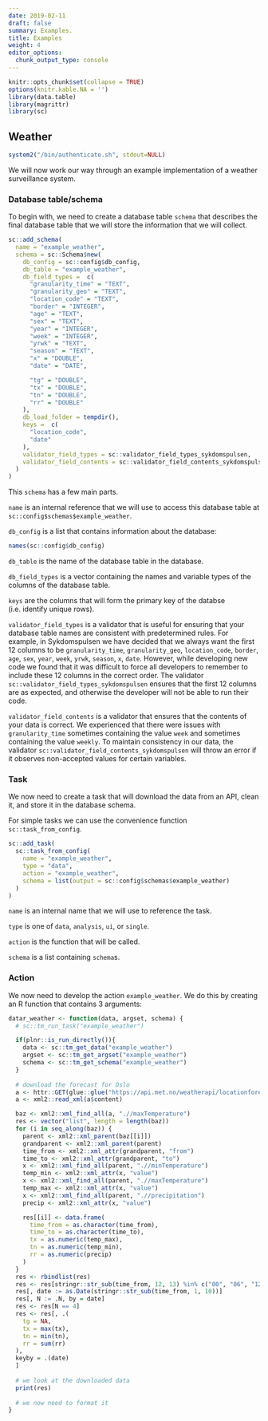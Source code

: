 ```yaml
---
date: 2019-02-11
draft: false
summary: Examples.
title: Examples
weight: 4
editor_options: 
  chunk_output_type: console
---
```


```r
knitr::opts_chunk$set(collapse = TRUE)
options(knitr.kable.NA = '')
library(data.table)
library(magrittr)
library(sc)
```

## Weather

```r
system2("/bin/authenticate.sh", stdout=NULL)
```

We will now work our way through an example implementation of a weather surveillance system.

### Database table/schema

To begin with, we need to create a database table `schema` that describes the final database table that we will store the information that we will collect.

```r
sc::add_schema(
  name = "example_weather",
  schema = sc::Schema$new(
    db_config = sc::config$db_config,
    db_table = "example_weather",
    db_field_types =  c(
      "granularity_time" = "TEXT",
      "granularity_geo" = "TEXT",
      "location_code" = "TEXT",
      "border" = "INTEGER",
      "age" = "TEXT",
      "sex" = "TEXT",
      "year" = "INTEGER",
      "week" = "INTEGER",
      "yrwk" = "TEXT",
      "season" = "TEXT",
      "x" = "DOUBLE",
      "date" = "DATE",

      "tg" = "DOUBLE",
      "tx" = "DOUBLE",
      "tn" = "DOUBLE",
      "rr" = "DOUBLE"
    ),
    db_load_folder = tempdir(),
    keys =  c(
      "location_code",
      "date"
    ),
    validator_field_types = sc::validator_field_types_sykdomspulsen,
    validator_field_contents = sc::validator_field_contents_sykdomspulsen
  )
)
```

This `schema` has a few main parts.

`name` is an internal reference that we will use to access this database table at `sc::config$schemas$example_weather`.

`db_config` is a list that contains information about the database:

```r
names(sc::config$db_config)
```

`db_table` is the name of the database table in the database.

`db_field_types` is a vector containing the names and variable types of the columns of the database table.

`keys` are the columns that will form the primary key of the databse (i.e. identify unique rows).

`validator_field_types` is a validator that is useful for ensuring that your database table names are consistent with predetermined rules. For example, in Sykdomspulsen we have decided that we always want the first 12 columns to be `granularity_time`, `granularity_geo`, `location_code`, `border`, `age`, `sex`, `year`, `week`, `yrwk`, `season`, `x`, `date`. However, while developing new code we found that it was difficult to force all developers to remember to include these 12 columns in the correct order. The validator `sc::validator_field_types_sykdomspulsen` ensures that the first 12 columns are as expected, and otherwise the developer will not be able to run their code.

`validator_field_contents` is a validator that ensures that the contents of your data is correct. We experienced that there were issues with `granularity_time` sometimes containing the value `week` and sometimes containing the value `weekly`. To maintain consistency in our data, the validator `sc::validator_field_contents_sykdomspulsen` will throw an error if it observes non-accepted values for certain variables.

### Task

We now need to create a task that will download the data from an API, clean it, and store it in the database schema.

For simple tasks we can use the convenience function `sc::task_from_config`.

```r
sc::add_task(
  sc::task_from_config(
    name = "example_weather",
    type = "data",
    action = "example_weather",
    schema = list(output = sc::config$schemas$example_weather)
  )
)
```

`name` is an internal name that we will use to reference the task. 

`type` is one of `data`, `analysis`, `ui`, or `single`.

`action` is the function that will be called.

`schema` is a list containing `schema`s.

### Action

We now need to develop the action `example_weather`. We do this by creating an R function that contains 3 arguments:

```r
datar_weather <- function(data, argset, schema) {
  # sc::tm_run_task("example_weather")

  if(plnr::is_run_directly()){
    data <- sc::tm_get_data("example_weather")
    argset <- sc::tm_get_argset("example_weather")
    schema <- sc::tm_get_schema("example_weather")
  }
  
  # download the forecast for Oslo
  a <- httr::GET(glue::glue("https://api.met.no/weatherapi/locationforecastlts/1.3/?lat=59.9&lon=10.8"), httr::content_type_xml())
  a <- xml2::read_xml(a$content)

  baz <- xml2::xml_find_all(a, ".//maxTemperature")
  res <- vector("list", length = length(baz))
  for (i in seq_along(baz)) {
    parent <- xml2::xml_parent(baz[[i]])
    grandparent <- xml2::xml_parent(parent)
    time_from <- xml2::xml_attr(grandparent, "from")
    time_to <- xml2::xml_attr(grandparent, "to")
    x <- xml2::xml_find_all(parent, ".//minTemperature")
    temp_min <- xml2::xml_attr(x, "value")
    x <- xml2::xml_find_all(parent, ".//maxTemperature")
    temp_max <- xml2::xml_attr(x, "value")
    x <- xml2::xml_find_all(parent, ".//precipitation")
    precip <- xml2::xml_attr(x, "value")

    res[[i]] <- data.frame(
      time_from = as.character(time_from),
      time_to = as.character(time_to),
      tx = as.numeric(temp_max),
      tn = as.numeric(temp_min),
      rr = as.numeric(precip)
    )
  }
  res <- rbindlist(res)
  res <- res[stringr::str_sub(time_from, 12, 13) %in% c("00", "06", "12", "18")]
  res[, date := as.Date(stringr::str_sub(time_from, 1, 10))]
  res[, N := .N, by = date]
  res <- res[N == 4]
  res <- res[, .(
    tg = NA,
    tx = max(tx),
    tn = min(tn),
    rr = sum(rr)
  ),
  keyby = .(date)
  ]
  
  # we look at the downloaded data
  print(res)
  
  # we now need to format it
}
```





